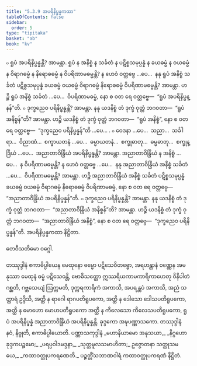 ```yaml
---
title: "5.3.9 အပရိနိပ္ဖန္နကထာ"
tableOfContents: false
sidebar:
  order: 5
type: "tipitaka"
basket: "ab"
book: "kv"
---
```



<DynamicBreadcrumb />

<Division number="917" book="kv" e="ch" v="32" p="453">

<Paragraph number="2792" book="kv">
๐ ရူပံ အပရိနိပ္ဖန္နန္တိ? အာမန္တာ. ရူပံ န အနိစ္စံ န သင်္ခတံ န ပဋိစ္စသမုပ္ပန္နံ န ခယဓမ္မံ န ဝယဓမ္မံ န ဝိရာဂဓမ္မံ န နိရောဓဓမ္မံ န ဝိပရိဏာမဓမ္မန္တိ? န ဟေဝံ ဝတ္တဗ္ဗေ …ပေ…  နနု ရူပံ အနိစ္စံ သင်္ခတံ ပဋိစ္စသမုပ္ပန္နံ ခယဓမ္မံ ဝယဓမ္မံ ဝိရာဂဓမ္မံ နိရောဓဓမ္မံ ဝိပရိဏာမဓမ္မန္တိ? အာမန္တာ. ဟဉ္စိ ရူပံ အနိစ္စံ သင်္ခတံ …ပေ…  ဝိပရိဏာမဓမ္မံ, နော စ ဝတ ရေ ဝတ္တဗ္ဗေ—  “ရူပံ အပရိနိပ္ဖန္နန်”တိ.
</Paragraph>

<Paragraph number="2793" book="kv">
๐ ဒုက္ခညေဝ ပရိနိပ္ဖန္နန္တိ? အာမန္တာ. နနု ယဒနိစ္စံ တံ ဒုက္ခံ ဝုတ္တံ ဘဂဝတာ—  “ရူပံ အနိစ္စန်”တိ? အာမန္တာ. ဟဉ္စိ ယဒနိစ္စံ တံ ဒုက္ခံ ဝုတ္တံ ဘဂဝတာ—  “ရူပံ အနိစ္စံ”, နော စ ဝတ ရေ ဝတ္တဗ္ဗေ—  “ဒုက္ခညေဝ ပရိနိပ္ဖန္နန်”တိ …ပေ… .
</Paragraph>

</Division>
<Division number="918" book="kv" e="ch" v="32" p="453">

<Paragraph number="2794" book="kv">
๐ ဝေဒနာ …ပေ…  သညာ…  သင်္ခါရာ…  ဝိညာဏံ…  စက္ခာယတနံ …ပေ…  ဓမ္မာယတနံ…  စက္ခုဓာတု…  ဓမ္မဓာတု…  စက္ခုန္ဒြိယံ …ပေ…  အညာတာဝိန္ဒြိယံ အပရိနိပ္ဖန္နန္တိ? အာမန္တာ. အညာတာဝိန္ဒြိယံ န အနိစ္စံ …ပေ…  န ဝိပရိဏာမဓမ္မန္တိ? န ဟေဝံ ဝတ္တဗ္ဗေ …ပေ…  နနု အညာတာဝိန္ဒြိယံ အနိစ္စံ သင်္ခတံ …ပေ…  ဝိပရိဏာမဓမ္မန္တိ? အာမန္တာ. ဟဉ္စိ အညာတာဝိန္ဒြိယံ အနိစ္စံ သင်္ခတံ ပဋိစ္စသမုပ္ပန္နံ ခယဓမ္မံ ဝယဓမ္မံ ဝိရာဂဓမ္မံ နိရောဓဓမ္မံ ဝိပရိဏာမဓမ္မံ, နော စ ဝတ ရေ ဝတ္တဗ္ဗေ—  “အညာတာဝိန္ဒြိယံ အပရိနိပ္ဖန္နန်”တိ.
</Paragraph>

<Paragraph number="2795" book="kv">
๐ ဒုက္ခညေဝ ပရိနိပ္ဖန္နန္တိ? အာမန္တာ. နနု ယဒနိစ္စံ တံ ဒုက္ခံ ဝုတ္တံ ဘဂဝတာ—  “အညာတာဝိန္ဒြိယံ အနိစ္စန်”တိ? အာမန္တာ. ဟဉ္စိ ယဒနိစ္စံ တံ ဒုက္ခံ ဝုတ္တံ ဘဂဝတာ—  “အညာတာဝိန္ဒြိယံ အနိစ္စံ”, နော စ ဝတ ရေ ဝတ္တဗ္ဗေ—  “ဒုက္ခညေဝ ပရိနိပ္ဖန္နန်”တိ.

</Paragraph>
</Division>

<Paragraph number="2796" type="center" book="kv">
အပရိနိပ္ဖန္နကထာ နိဋ္ဌိတာ.

  
တေဝီသတိမော ဝဂ္ဂေါ.



</Paragraph>

<Paragraph number="2797" type="center" book="kv">
တဿုဒ္ဒါနံ


</Paragraph>

<Paragraph number="2798" book="kv">
ဧကာဓိပ္ပါယေန မေထုနော ဓမ္မော ပဋိသေဝိတဗ္ဗော, အရဟန္တာနံ ဝဏ္ဏေန အမနုဿာ မေထုနံ ဓမ္မံ ပဋိသေဝန္တိ, ဗောဓိသတ္တော ဣဿရိယကာမကာရိကာဟေတု ဝိနိပါတံ ဂစ္ဆတိ, ဂဗ္ဘသေယျံ ဩက္ကမတိ, ဒုက္ကရကာရိကံ အကာသိ, အပရန္တပံ အကာသိ, အညံ သတ္ထာရံ ဥဒ္ဒိသိ, အတ္ထိ န ရာဂေါ ရာဂပတိရူပကော, အတ္ထိ န ဒေါသော ဒေါသပတိရူပကော, အတ္ထိ န မောဟော မောဟပတိရူပကော အတ္ထိ န ကိလေသော ကိလေသပတိရူပကော, ရူပံ အပရိနိပ္ဖန္နံ အညာတာဝိန္ဒြိယံ အပရိနိပ္ဖန္နန္တိ.

</Paragraph>

<Paragraph number="2799" type="center" book="kv">
ခုဒ္ဒကော အဍ္ဎပဏ္ဏာသကော.



</Paragraph>

<Paragraph number="2800" type="center" book="kv">
တဿုဒ္ဒါနံ


</Paragraph>

<Paragraph number="2801" type="center" book="kv">
နဝံ, နိဗ္ဗုတိ, ဧကာဓိပ္ပါယောတိ.

</Paragraph>

<Paragraph number="2802" type="center" book="kv">
ပဏ္ဏာသကုဒ္ဒါနံ


</Paragraph>

<Paragraph number="2803" type="verses" book="kv">
_မဟာနိယာမော အနုသယာ,_  
_နိဂ္ဂဟော ခုဒ္ဒကပဉ္စမော;_  
_ပရပ္ပဝါဒမဒ္ဒနာ,_  
_သုတ္တမူလသမာဟိတာ;_  
ဥဇ္ဇောတနာ သတ္ထုသမယေ,_  
_ကထာဝတ္ထုပကရဏေတိ._  


</Paragraph>

<Paragraph number="2804" type="center" book="kv">
ပဉ္စတ္တိံသဘာဏဝါရံ



</Paragraph>

<Paragraph number="2805" type="center" book="kv">
ကထာဝတ္ထုပကရဏံ နိဋ္ဌိတံ.
</Paragraph>